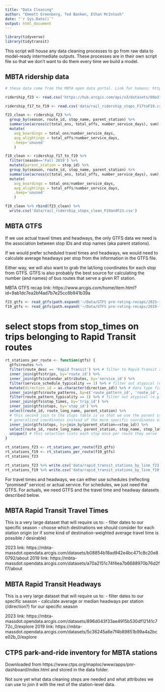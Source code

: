 ```yaml
---
title: "Data Cleaning"
author: "Emmett Greenberg, Ted Banken, Ethan McIntosh"
date: "`r Sys.Date()`"
output: html_document
---
```


```r
library(tidyverse)
library(tidytransit)
```

This script will house any data cleaning processes to go from raw data to model-ready intermediate outputs. These processes are in their own script file so that we don't want to do them every time we build a model.

## MBTA ridership data

```r
# these data come from the MBTA open data portal. Link for humans: https://mbta-massdot.opendata.arcgis.com/search?q=rail%20ridership%20by%20time%20period 

ridership_f23 <- read.csv('https://hub.arcgis.com/api/v3/datasets/80a379ebaa374cfd836ca4d3880ceda4_0/downloads/data?format=csv&spatialRefId=4326&where=1%3D1')

ridership_f17_to_f19 <- read.csv('data/rail_ridership_stops_F17toF19.csv')
```

```r
f23_clean <- ridership_f23 %>% 
  group_by(season, route_id, stop_name, parent_station) %>%
  summarise(across(c(total_ons, total_offs, number_service_days), sum), .groups='drop') %>%
  mutate(
    avg_boardings = total_ons/number_service_days, 
    avg_alightings = total_offs/number_service_days,
    .keep='unused'
    )

f19_clean <- ridership_f17_to_f19 %>% 
  filter(season=='Fall 2019') %>% 
  mutate(parent_station = stop_id) %>%
  group_by(season, route_id, stop_name, parent_station) %>%
  summarise(across(c(total_ons, total_offs, number_service_days), sum), .groups='drop') %>%
  mutate(
    avg_boardings = total_ons/number_service_days, 
    avg_alightings = total_offs/number_service_days,
    .keep='unused'
    )

f19_clean %>% rbind(f23_clean) %>% 
  write.csv('data/rail_ridership_stops_clean_F19andF23.csv')
```

## MBTA GTFS

If we use actual travel times and headways, the only GTFS data we need is the association between stop IDs and stop names (aka parent stations).

If we would prefer scheduled travel times and headways, we would need to calculate average headways per stop from the information in the GTFS file.

Either way, we will also want to grab the lat/long coordinates for each stop from GTFS. GTFS is also probably the best source for calculating the number (and names) of bus routes that serve a given RT station. 

MBTA GTFS recap link: https://www.arcgis.com/home/item.html?id=9ab1dc7ea2bf4ad7b7e25cc6b941b39a

```r
f23_gtfs <- read_gtfs(path.expand('~/Data/GTFS pre-rating-recaps/2023-fall-prerating-recap.zip'))
f19_gtfs <- read_gtfs(path.expand('~/Data/GTFS pre-rating-recaps/2019-fall-prerating-recap.zip'))
```

# select stops from stop_times on trips belonging to Rapid Transit routes
```r
rt_stations_per_route <- function(gtfs) { 
  gtfs$routes %>%
  filter(route_desc == 'Rapid Transit') %>% # filter to Rapid Transit routes
  inner_join(gtfs$trips, by='route_id') %>%
  inner_join(gtfs$calendar_attributes, by='service_id') %>%
  filter(service_schedule_typicality == 1) %>% # filter out atypical (e.g. special event) services
  mutate(direction_id = as.character(direction_id)) %>% # data type fix to avoid errors on the next join
  inner_join(gtfs$route_patterns, by=c('route_pattern_id', 'route_id', 'direction_id')) %>%
  filter(route_pattern_typicality == 1) %>% # filter out atypical (e.g. early morning) route variants
  inner_join(gtfs$stop_times, by='trip_id') %>%
  inner_join(gtfs$stops, by='stop_id') %>%
  select(route_id, route_long_name, parent_station) %>%
  # this second join to the stops table is so that we use the parent station IDs and their more
  # generalized coordinates instead of the more specific coordinates of each platform
  inner_join(gtfs$stops, by=join_by(parent_station==stop_id)) %>%
  select(route_id, route_long_name, parent_station, stop_name, stop_lat, stop_lon) %>%
  unique() # this selection lists each stop once per route they serve
}

rt_stations_f23 <- rt_stations_per_route(f23_gtfs)
rt_stations_f19 <- rt_stations_per_route(f19_gtfs)
rt_stations_f23
```

```r
rt_stations_f23 %>% write.csv('data/rapid_transit_stations_by_line_f23.csv', row.names=FALSE)
rt_stations_f19 %>% write.csv('data/rapid_transit_stations_by_line_f19.csv', row.names=FALSE)
```


For travel times and headways, we can either use schedules (reflecting "promised" service) or actual service. For schedules, we just need the GTFS. For actuals, we need GTFS and the travel time and headway datasets described below.

## MBTA Rapid Transit Travel Times

This is a very large dataset that will require us to:
- filter dates to our specific season
- choose which destinations we should consider for each station origin (or if some kind of destination-weighted average travel time is possible / desirable)

2023 link: https://mbta-massdot.opendata.arcgis.com/datasets/b08854b18ad942e4bc471c8c20e80792/about
2019 link: https://mbta-massdot.opendata.arcgis.com/datasets/a70a2151c74f4ea7b6688970b76d2ff7/about 

## MBTA Rapid Transit Headways 

This is a very large dataset that will require us to:
- filter dates to our specific season
- calculate average or median headways per station (/direction?) for our specific season

2023 link: https://mbta-massdot.opendata.arcgis.com/datasets/896d043f33ae4915b530df12141c772c_0/explore
2019 link: https://mbta-massdot.opendata.arcgis.com/datasets/5c36245a6e7f4b89851b99a4a2bce02b_0/explore



## CTPS park-and-ride inventory for MBTA stations

Downloaded from https://www.ctps.org/maploc/www/apps/pnr-dashboard/index.html and stored in the data folder.

Not sure yet what data cleaning steps are needed and what attributes we can use to join it with the rest of the station-level data.
